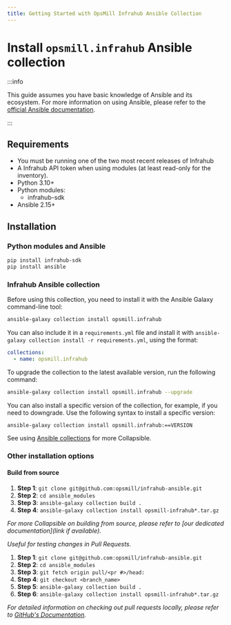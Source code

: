 ```yaml
---
title: Getting Started with OpsMill Infrahub Ansible Collection
---
```



# Install `opsmill.infrahub` Ansible collection

:::info

This guide assumes you have basic knowledge of Ansible and its ecosystem. For more information on using Ansible, please refer to the [official Ansible documentation](https://docs.ansible.com/ansible/latest/index.html).

:::

## Requirements

* You must be running one of the two most recent releases of Infrahub
* A Infrahub API token when using modules (at least read-only for the inventory).
* Python 3.10+
* Python modules:
    * infrahub-sdk
* Ansible 2.15+

## Installation

### Python modules and Ansible

```bash
pip install infrahub-sdk
pip install ansible
```

### Infrahub Ansible collection

Before using this collection, you need to install it with the Ansible Galaxy command-line tool:

```bash
ansible-galaxy collection install opsmill.infrahub
```

You can also include it in a `requirements.yml` file and install it with `ansible-galaxy collection install -r requirements.yml`, using the format:

```yaml
collections:
  - name: opsmill.infrahub
```

To upgrade the collection to the latest available version, run the following command:

```bash
ansible-galaxy collection install opsmill.infrahub --upgrade
```

You can also install a specific version of the collection, for example, if you need to downgrade. Use the following syntax to install a specific version:

```bash
ansible-galaxy collection install opsmill.infrahub:==VERSION
```

See using [Ansible collections](https://docs.ansible.com/ansible/latest/user_guide/collections_using.html#installing-collections) for more Collapsible.

### Other installation options

#### Build from source

<Tabs>
<TabItem value="Build from source" default>

1. **Step 1**: `git clone git@github.com:opsmill/infrahub-ansible.git`
2. **Step 2**: `cd ansible_modules`
3. **Step 3**: `ansible-galaxy collection build .`
4. **Step 4**: `ansible-galaxy collection install opsmill-infrahub*.tar.gz`

*For more Collapsible on building from source, please refer to [our dedicated documentation](link if available).*

</TabItem>
<TabItem value="Build from source (Pull Request)">

*Useful for testing changes in Pull Requests.*

1. **Step 1**: `git clone git@github.com:opsmill/infrahub-ansible.git`
2. **Step 2**: `cd ansible_modules`
3. **Step 3**: `git fetch origin pull/<pr #>/head:`
4. **Step 4**: `git checkout <branch_name>`
5. **Step 5**: `ansible-galaxy collection build .`
6. **Step 6**: `ansible-galaxy collection install opsmill-infrahub*.tar.gz`

*For detailed information on checking out pull requests locally, please refer to [GitHub's Documentation](https://docs.github.com/en/pull-requests/collaborating-with-pull-requests/reviewing-changes-in-pull-requests/checking-out-pull-requests-locally).*

</TabItem>
</Tabs>
